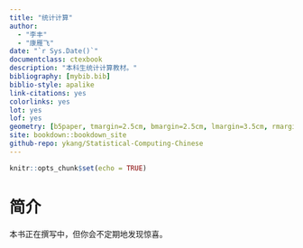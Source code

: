 ```yaml
---
title: "统计计算"
author: 
  - "李丰"
  - "康雁飞"
date: "`r Sys.Date()`"
documentclass: ctexbook
description: "本科生统计计算教材。"
bibliography: [mybib.bib]
biblio-style: apalike
link-citations: yes
colorlinks: yes
lot: yes
lof: yes
geometry: [b5paper, tmargin=2.5cm, bmargin=2.5cm, lmargin=3.5cm, rmargin=2.5cm]
site: bookdown::bookdown_site
github-repo: ykang/Statistical-Computing-Chinese
---
```


```r
knitr::opts_chunk$set(echo = TRUE)
```

# 简介 {-}


本书正在撰写中，但你会不定期地发现惊喜。





